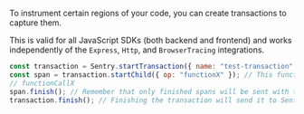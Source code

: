 To instrument certain regions of your code, you can create transactions to capture them.

This is valid for all JavaScript SDKs (both backend and frontend) and works independently of the `Express`, `Http`, and `BrowserTracing` integrations.

```javascript
const transaction = Sentry.startTransaction({ name: "test-transaction" });
const span = transaction.startChild({ op: "functionX" }); // This function returns a Span
// functionCallX
span.finish(); // Remember that only finished spans will be sent with the transaction
transaction.finish(); // Finishing the transaction will send it to Sentry
```
